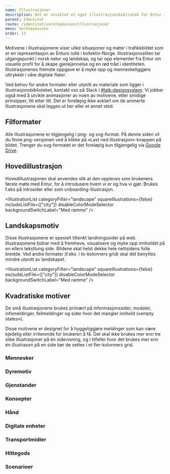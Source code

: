 ```yaml
---
name: Illustrasjoner
description: Det er utviklet et eget illustrasjonsbibliotek for Entur i samarbeid med SDG. Illustrasjonene kan brukes på alle type flater i Entur.
parent: Identitet
route: /identitet/verktoykassen/illustrasjoner
menu: Verktøykassen
order: 13
---
```




<PageHeader />

Motivene i illustrasjonene viser ulike situasjoner og møter i trafikkbildet som er en representasjon av Enturs rolle i kollektiv-Norge. Illustrasjonsstilen 
tar utgangspunkt i norsk natur og landskap, og tar opp elementer fra Entur sin visuelle profil for å skape gjenkjennelse og en rød tråd i identiteten. 
Illustrasjonenes fremste oppgave er å myke opp og menneskeliggjøre uttrykket i våre digitale flater.

Ved behov for andre formater eller utsnitt av materiale som ligger i illustrasjonsbiblioteket, kontakt oss på Slack i [#talk-designsystem](https://entur.slack.com/archives/C899QSPB7). 
Vi jobber også med å utvikle animasjoner av noen av motivene, etter smidige prinsipper, litt etter litt. Det er foreløpig ikke avklart om de animerte 
illustrasjonene skal legges ut her eller et annet sted.

## Filformater
Alle illustrasjonene er tilgjengelig i png- og svg-format. På denne siden vil du finne png-versjonen ved å klikke på «Last ned illustrasjon»-knappen på 
bildet. Trenger du svg-formatet er det foreløpig kun tilgjengelig via [Google Drive](https://drive.google.com/drive/folders/1Y85Rs4FvhhEt02kUd-U_ybzmEHJ_1tHi?usp=sharing).

## Hovedillustrasjon
Hovedillustrasjonen skal anvendes slik at den oppleves som brukerens første møte med Entur, for å introdusere hvem vi er og hva vi gjør. Brukes f.eks på 
introsider eller som onboarding-illustrasjon.

<IllustrationList categoryFilter="landscape" squareIllustrations={false} includeListFile={["city"]} disableColorModeSelector backgroundSwitchLabel="Med ramme" />

## Landskapsmotiv
Disse illustrasjonene er spesielt tiltenkt landningssider på web. Illustrasjonene bidrar med å fremheve, visualisere og myke opp innholdet på en ellers 
teksttung side. Bildene skal helst dekke hele nettsidens fulle bredde. Ved andre formater (f.eks. i to-kolonners grid) skal det benyttes mindre utsnitt 
av landskapet.

<IllustrationList categoryFilter="landscape" squareIllustrations={false} excludeListFile={["city"]} disableColorModeSelector backgroundSwitchLabel="Med ramme" />


## Kvadratiske motiver
De små illustrasjonene brukes primært på informasjonssider, modaler, infomeldinger, feilmeldinger og sider hvor det mangler innhold («empty states»).

Disse motivene er designet for å hyggeliggjøre meldinger som kan være kjedelig eller irriterende for brukeren å få. 
Det skal ikke brukes mer enn tre slike illustrasjoner på én sidevisning, og i tilfeller hvor det brukes mer enn én illustrason på en side 
bør de settes i et fler-kolonners grid.

### Mennesker
<IllustrationList categoryFilter="people" disableBackgroundSwitch />
<IllustrationList categoryFilter="entur staff" disableBackgroundSwitch />

### Dyremotiv
<IllustrationList categoryFilter="animals" />

### Gjenstander
<IllustrationList categoryFilter="objects" />

### Konsepter
<IllustrationList categoryFilter="concepts" showIllustrationName />

### Hånd
<IllustrationList categoryFilter="hands" />

### Digitale enheter
<IllustrationList categoryFilter="devices" disableBackgroundSwitch />

### Transportmidler
<IllustrationList categoryFilter="transport" disableBackgroundSwitch />

### Hittegods
<IllustrationList categoryFilter="travel" disableBackgroundSwitch />

### Scenarioer
<IllustrationList categoryFilter="scenario" disableBackgroundSwitch />
